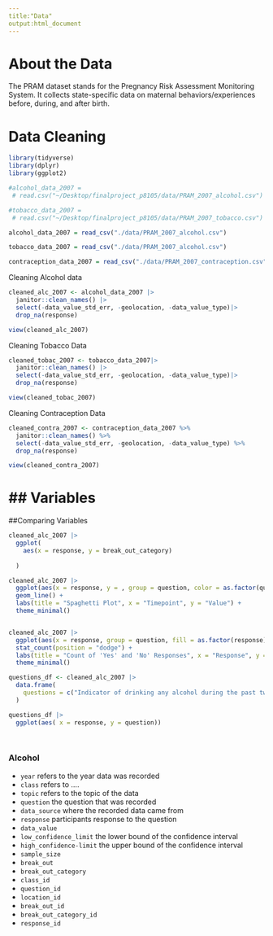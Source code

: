 ```yaml
---
title:"Data"
output:html_document
---
```


# About the Data 

The PRAM dataset stands for the Pregnancy Risk Assessment Monitoring System. It collects state-specific data on maternal behaviors/experiences before, during, and after birth.


# Data Cleaning 

```r
library(tidyverse)
library(dplyr)
library(ggplot2)
```

```r


#alcohol_data_2007 =
 # read.csv("~/Desktop/finalproject_p8105/data/PRAM_2007_alcohol.csv")

#tobacco_data_2007 =
 # read.csv("~/Desktop/finalproject_p8105/data/PRAM_2007_tobacco.csv")

alcohol_data_2007 = read_csv("./data/PRAM_2007_alcohol.csv")

tobacco_data_2007 = read_csv("./data/PRAM_2007_alcohol.csv")

contraception_data_2007 = read_csv("./data/PRAM_2007_contraception.csv")
```

Cleaning Alcohol data 

```r
cleaned_alc_2007 <- alcohol_data_2007 |>
  janitor::clean_names() |>
  select(-data_value_std_err, -geolocation, -data_value_type)|>
  drop_na(response)

view(cleaned_alc_2007)
```

Cleaning Tobacco Data

```r
cleaned_tobac_2007 <- tobacco_data_2007|>
  janitor::clean_names() |>
  select(-data_value_std_err, -geolocation, -data_value_type)|>
  drop_na(response)

view(cleaned_tobac_2007)
```


Cleaning Contraception Data

```r
cleaned_contra_2007 <- contraception_data_2007 %>%
  janitor::clean_names() %>%
  select(-data_value_std_err, -geolocation, -data_value_type) %>%
  drop_na(response)

view(cleaned_contra_2007)
```

## Variables 
=======
##Comparing Variables 

```r
cleaned_alc_2007 |>
  ggplot(
    aes(x = response, y = break_out_category)
    
  )

cleaned_alc_2007 |>
  ggplot(aes(x = response, y = , group = question, color = as.factor(question))) +
  geom_line() +
  labs(title = "Spaghetti Plot", x = "Timepoint", y = "Value") +
  theme_minimal()


cleaned_alc_2007 |>
  ggplot(aes(x = response, group = question, fill = as.factor(response))) +
  stat_count(position = "dodge") +
  labs(title = "Count of 'Yes' and 'No' Responses", x = "Response", y = "Count") +
  theme_minimal()

questions_df <- cleaned_alc_2007 |>
  data.frame(
    questions = c("Indicator of drinking any alcohol during the past two years")
  )

questions_df |>
  ggplot(aes( x = response, y = question))

  
```



### Alcohol

- `year`  refers to the year data was recorded
- `class` refers to ....
- `topic` refers to the topic of the data
- `question` the question that was recorded 
- `data_source` where the recorded data came from
- `response` participants response to the question 
- `data_value` 
- `low_confidence_limit` the lower bound of the confidence interval 
- `high_confidence-limit` the upper bound of the confidence interval
- `sample_size`
- `break_out`
- `break_out_category`
- `class_id`
- `question_id`
- `location_id`
- `break_out_id`
- `break_out_category_id`
- `response_id`



